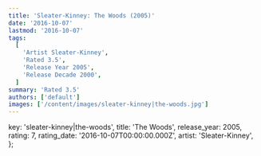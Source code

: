 ```yaml
---
title: 'Sleater-Kinney: The Woods (2005)'
date: '2016-10-07'
lastmod: '2016-10-07'
tags:
  [
    'Artist Sleater-Kinney',
    'Rated 3.5',
    'Release Year 2005',
    'Release Decade 2000',
  ]
summary: 'Rated 3.5'
authors: ['default']
images: ['/content/images/sleater-kinney|the-woods.jpg']
---
```


  key: 'sleater-kinney|the-woods',
  title: 'The Woods',
  release_year: 2005,
  rating: 7,
  rating_date: '2016-10-07T00:00:00.000Z',
  artist: 'Sleater-Kinney',
};

<MusicRating data={data} />
